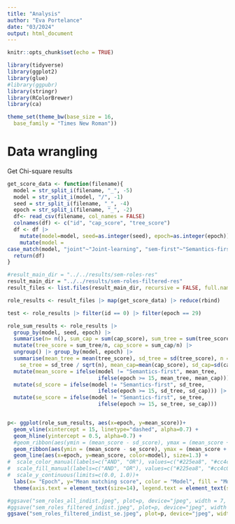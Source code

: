```yaml
---
title: "Analysis"
author: "Eva Portelance"
date: "03/2024"
output: html_document
---
```


```r
knitr::opts_chunk$set(echo = TRUE)

library(tidyverse)
library(ggplot2)
library(glue)
#library(ggpubr)
library(stringr)
library(RColorBrewer)
library(ca)

theme_set(theme_bw(base_size = 16,
  base_family = "Times New Roman"))
```


# Data wrangling

Get Chi-square results 
```r
  
get_score_data <- function(filename){
  model = str_split_i(filename, "_", -5)
  model = str_split_i(model, "/", -1)
  seed = str_split_i(filename, "_", -4)
  epoch = str_split_i(filename, "_", -2)
  df<- read_csv(filename, col_names = FALSE)
  colnames(df) <- c("id", "cap_score", "tree_score")
  df <- df |>
    mutate(model=model, seed=as.integer(seed), epoch=as.integer(epoch)) |>
    mutate(model = 
case_match(model, "joint"~"Joint-learning", "sem-first"~"Semantics-first", "syn-first"~"Syntax-first", "gold"~ "Visual-labels"))
  return(df)
}

#result_main_dir = "../../results/sem-roles-res"
result_main_dir = "../../results/sem-roles-filtered-res"
result_files <- list.files(result_main_dir, recursive = FALSE, full.names = TRUE)

role_results <- result_files |> map(get_score_data) |> reduce(rbind)

test <- role_results |> filter(id == 0) |> filter(epoch == 29)
```

```r

role_sum_results <- role_results |>
  group_by(model, seed, epoch) |>
  summarise(n= n(), sum_cap = sum(cap_score), sum_tree = sum(tree_score)) |>
  mutate(tree_score = sum_tree/n, cap_score = sum_cap/n) |>
  ungroup() |> group_by(model, epoch) |>
  summarise(mean_tree = mean(tree_score), sd_tree = sd(tree_score), n = n(),
    se_tree = sd_tree / sqrt(n), mean_cap=mean(cap_score), sd_cap=sd(cap_score), se_cap = sd_cap / sqrt(n)) |>
  mutate(mean_score = ifelse(model != "Semantics-first", mean_tree,
                             ifelse(epoch >= 15, mean_tree, mean_cap))) |>
  mutate(sd_score = ifelse(model != "Semantics-first", sd_tree,
                             ifelse(epoch >= 15, sd_tree, sd_cap))) |>
  mutate(se_score = ifelse(model != "Semantics-first", se_tree,
                             ifelse(epoch >= 15, se_tree, se_cap))) 


p<- ggplot(role_sum_results, aes(x=epoch, y=mean_score))+
  geom_vline(xintercept = 15, linetype="dashed", alpha=0.7) +
  geom_hline(yintercept = 0.5, alpha=0.7) +
  #geom_ribbon(aes(ymin = (mean_score - sd_score), ymax = (mean_score + sd_score), fill = model), alpha=0.3)+
  geom_ribbon(aes(ymin = (mean_score - se_score), ymax = (mean_score + se_score), fill = model), alpha=0.3)+
  geom_line(aes(x=epoch, y=mean_score, color=model), size=1.3) +
#  scale_color_manual(labels=c("AND", "OR"), values=c("#225ea8", "#cc4c02"))+
#  scale_fill_manual(labels=c("AND", "OR"), values=c("#225ea8", "#cc4c02"))+
#  scale_y_continuous(limits=c(0.0, 1.0))+
  labs(x= "Epoch", y="Mean matching score", color = "Model", fill = "Model") +
  theme(axis.text = element_text(size=14), legend.text = element_text(size = 14))

#ggsave("sem_roles_all_indist.jpeg", plot=p, device="jpeg", width = 7, height = 3.5, units="in")
#ggsave("sem_roles_filtered_indist.jpeg", plot=p, device="jpeg", width = 7, height = 3.5, units="in")
ggsave("sem_roles_filtered_indist_se.jpeg", plot=p, device="jpeg", width = 7, height = 3.5, units="in")

```


